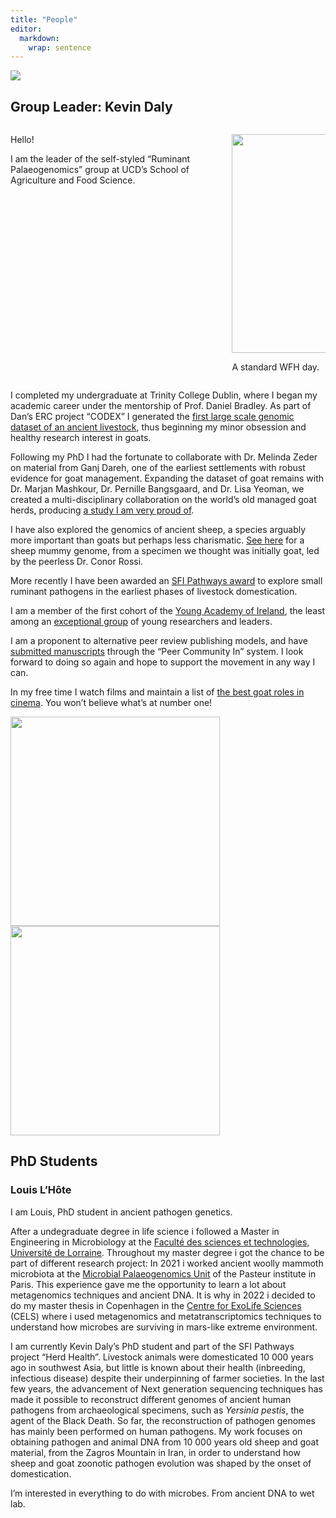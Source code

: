 ```yaml
---
title: "People"
editor: 
  markdown: 
    wrap: sentence
---
```


![](in_the_lab.jpg)

## Group Leader: Kevin Daly
::: columns
::: column

Hello!



I am the leader of the self-styled "Ruminant Palaeogenomics" group at UCD's School of Agriculture and Food Science.
:::

::: column
<img src="kevin_and_moose.jpg" width=350"/> 

A standard WFH day.
:::
:::

I completed my undergraduate at Trinity College Dublin, where I began my academic career under the mentorship of Prof. Daniel Bradley.
As part of Dan's ERC project "CODEX" I generated the [first large scale genomic dataset of an ancient livestock](https://www.science.org/doi/10.1126/science.aas9411), thus beginning my minor obsession and healthy research interest in goats.

Following my PhD I had the fortunate to collaborate with Dr. Melinda Zeder on material from Ganj Dareh, one of the earliest settlements with robust evidence for goat management.
Expanding the dataset of goat remains with Dr. Marjan Mashkour, Dr. Pernille Bangsgaard, and Dr. Lisa Yeoman, we created a multi-disciplinary collaboration on the world's old managed goat herds, producing [a study I am very proud of](https://www.pnas.org/doi/10.1073/pnas.2100901118).

I have also explored the genomics of ancient sheep, a species arguably more important than goats but perhaps less charismatic.
[See here](https://royalsocietypublishing.org/doi/full/10.1098/rsbl.2021.0222?rfr_dat=cr_pub++0pubmed&url_ver=Z39.88-2003&rfr_id=ori%3Arid%3Acrossref.org) for a sheep mummy genome, from a specimen we thought was initially goat, led by the peerless Dr. Conor Rossi.

More recently I have been awarded an [SFI Pathways award](https://www.tcd.ie/news_events/articles/trinity-researchers-secure-eight-sfi-irc-pathway-awards/) to explore small ruminant pathogens in the earliest phases of livestock domestication.

I am a member of the first cohort of the [Young Academy of Ireland](https://www.ria.ie/kevin-gerard-daly), the least among an [exceptional group](https://www.ria.ie/bios/young-academy-ireland/all) of young researchers and leaders.

I am a proponent to alternative peer review publishing models, and have [submitted manuscripts](https://genomics.peercommunityin.org/articles/rec?id=162) through the "Peer Community In" system.
I look forward to doing so again and hope to support the movement in any way I can.

In my free time I watch films and maintain a list of [the best goat roles in cinema](https://boxd.it/4BHse).
You won't believe what's at number one!

<img src="C.jpg" width="335"/> <img src="Z.jpeg" width=335"/> 


## PhD Students

### Louis L'Hôte
I am Louis, PhD student in ancient pathogen genetics.

After a undegraduate degree in life science i followed a Master in Engineering in Microbiology at the [Faculté des sciences et technologies, Université de Lorraine](https://fst.univ-lorraine.fr/). Throughout my master degree i got the chance to be part of different research project: In 2021 i worked ancient woolly mammoth microbiota at the [Microbial Palaeogenomics Unit](https://research.pasteur.fr/en/team/microbial-paleogenomics/) of the Pasteur institute in Paris. This experience gave me the opportunity to learn a lot about metagenomics techniques and ancient DNA. It is why in 2022 i decided to do my master thesis in Copenhagen in the [Centre for ExoLife Sciences](https://cels.nbi.ku.dk/english) (CELS) where i used metagenomics and metatranscriptomics techniques to understand how microbes are surviving in mars-like extreme environment.

I am currently Kevin Daly's PhD student and part of the SFI Pathways project “Herd Health”. Livestock animals were domesticated 10 000 years ago in southwest Asia, but little is known about their health (inbreeding, infectious disease) despite their underpinning of farmer societies. In the last few years, the advancement of Next generation sequencing techniques has made it possible to reconstruct different genomes of ancient human pathogens from archaeological specimens, such as _Yersinia pestis_, the agent of the Black Death. So far, the reconstruction of pathogen genomes has mainly been performed on human pathogens. My work focuses on obtaining pathogen and animal DNA from 10 000 years old sheep and goat material, from the Zagros Mountain in Iran, in order to understand how sheep and goat zoonotic pathogen evolution was shaped by the onset of domestication.

I'm interested in everything to do with microbes. From ancient DNA to wet lab.